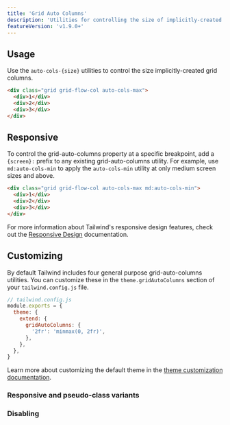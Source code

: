 ```yaml
---
title: 'Grid Auto Columns'
description: 'Utilities for controlling the size of implicitly-created grid columns.'
featureVersion: 'v1.9.0+'
---
```




## Usage

Use the `auto-cols-{size}` utilities to control the size implicitly-created grid columns.

```html
<div class="grid grid-flow-col auto-cols-max">
  <div>1</div>
  <div>2</div>
  <div>3</div>
</div>
```

## Responsive

To control the grid-auto-columns property at a specific breakpoint, add a `{screen}:` prefix to any existing grid-auto-columns utility. For example, use `md:auto-cols-min` to apply the `auto-cols-min` utility at only medium screen sizes and above.

```html
<div class="grid grid-flow-col auto-cols-max md:auto-cols-min">
  <div>1</div>
  <div>2</div>
  <div>3</div>
</div>
```

For more information about Tailwind's responsive design features, check out the [Responsive Design](/docs/responsive-design) documentation.

## Customizing

By default Tailwind includes four general purpose grid-auto-columns utilities. You can customize these in the `theme.gridAutoColumns` section of your `tailwind.config.js` file.

```js
// tailwind.config.js
module.exports = {
  theme: {
    extend: {
      gridAutoColumns: {
        '2fr': 'minmax(0, 2fr)',
      },
    },
  },
}
```

Learn more about customizing the default theme in the [theme customization documentation](/docs/theme#customizing-the-default-theme).

### Responsive and pseudo-class variants

<Variants plugin="gridAutoColumns" name="grid-auto-columns" />

### Disabling

<Disabling plugin="gridAutoColumns" name="grid-auto-columns" />
